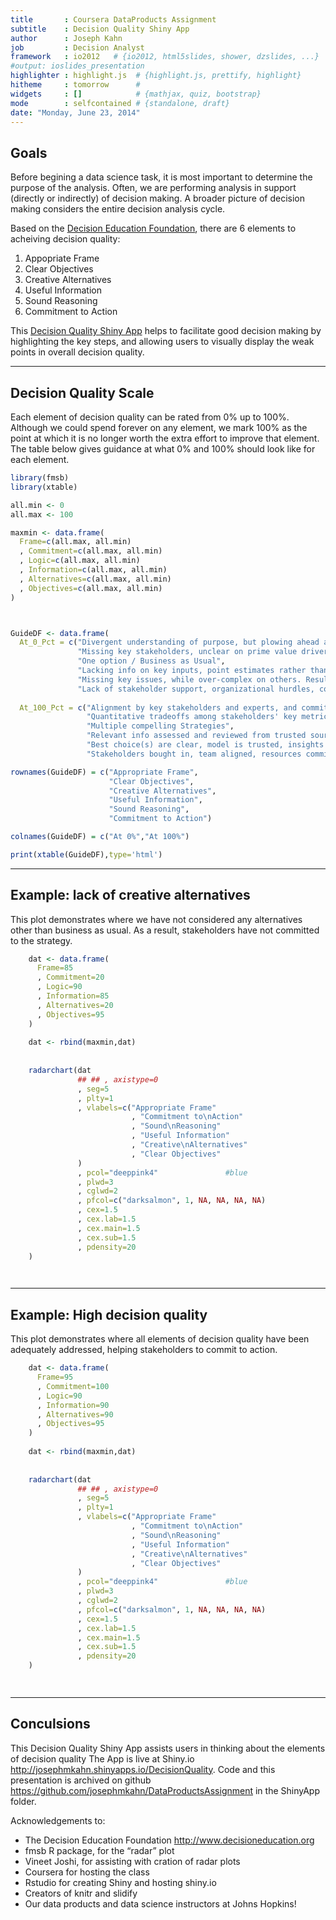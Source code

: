 ```yaml
---
title       : Coursera DataProducts Assignment
subtitle    : Decision Quality Shiny App
author      : Joseph Kahn
job         : Decision Analyst 
framework   : io2012   # {io2012, html5slides, shower, dzslides, ...}
#output: ioslides_presentation
highlighter : highlight.js  # {highlight.js, prettify, highlight}
hitheme     : tomorrow      # 
widgets     : []            # {mathjax, quiz, bootstrap}
mode        : selfcontained # {standalone, draft}
date: "Monday, June 23, 2014"
---
```


## Goals

Before begining a data science task, it is most important to determine the purpose of the analysis.
Often, we are performing analysis in support (directly or indirectly) of decision making.
A broader picture of decision making considers the entire decision analysis cycle.

Based on the [Decision Education Foundation](http://www.decisioneducation.org), there are 6 elements to acheiving decision quality:

1. Appopriate Frame
2. Clear Objectives
3. Creative Alternatives
4. Useful Information
5. Sound Reasoning
6. Commitment to Action

This [Decision Quality Shiny App](http://josephmkahn.shinyapps.io/DecisionQuality) helps to facilitate good decision making by highlighting the key steps, and 
allowing users to visually display the weak points in overall decision quality.

---

## Decision Quality Scale 

Each element of decision quality can be rated from 0% up to 100%. Although we could spend forever 
on any element, we mark 100% as the point at which it is no longer worth the extra effort to improve that element.
The table below gives guidance at what 0% and 100% should look like for each element.

```r

library(fmsb)
library(xtable)

all.min <- 0
all.max <- 100

maxmin <- data.frame(
  Frame=c(all.max, all.min)
  , Commitment=c(all.max, all.min)
  , Logic=c(all.max, all.min)
  , Information=c(all.max, all.min)
  , Alternatives=c(all.max, all.min)
  , Objectives=c(all.max, all.min)
)



GuideDF <- data.frame(
  At_0_Pct = c("Divergent understanding of purpose, but plowing ahead anyway",
               "Missing key stakeholders, unclear on prime value drivers, ignoring important intangibles",
               "One option / Business as Usual",
               "Lacking info on key inputs, point estimates rather than ranges/distributions",
               "Missing key issues, while over-complex on others. Results are confusing to the decision maker",
               "Lack of stakeholder support, organizational hurdles, continual rework, too early or too late"),
  
  At_100_Pct = c("Alignment by key stakeholders and experts, and committed to the process",
                 "Quantitative tradeoffs among stakeholders' key metrics, including time and risk preferences",
                 "Multiple compelling Strategies",
                 "Relevant info assessed and reviewed from trusted sources. Ranges and uncertainties well characterized",
                 "Best choice(s) are clear, model is trusted, insights verified and robust",
                 "Stakeholders bought in, team aligned, resources committed"))

rownames(GuideDF) = c("Appropriate Frame",
                      "Clear Objectives",
                      "Creative Alternatives",
                      "Useful Information",
                      "Sound Reasoning",
                      "Commitment to Action")

colnames(GuideDF) = c("At 0%","At 100%")

print(xtable(GuideDF),type='html')

```

---

## Example: lack of creative alternatives 

This plot demonstrates where we have not considered any alternatives other than business as usual. As a result, stakeholders have not committed to the strategy.


```r


    dat <- data.frame(
      Frame=85
      , Commitment=20
      , Logic=90
      , Information=85
      , Alternatives=20
      , Objectives=95
    )
    
    dat <- rbind(maxmin,dat)
    
    
    radarchart(dat
               ## ## , axistype=0
               , seg=5
               , plty=1
               , vlabels=c("Appropriate Frame"
                           , "Commitment to\nAction"
                           , "Sound\nReasoning"
                           , "Useful Information"
                           , "Creative\nAlternatives"
                           , "Clear Objectives"
               )
               , pcol="deeppink4"               #blue
               , plwd=3
               , cglwd=2
               , pfcol=c("darksalmon", 1, NA, NA, NA, NA)
               , cex=1.5
               , cex.lab=1.5
               , cex.main=1.5
               , cex.sub=1.5
               , pdensity=20
    )
    



```


---

## Example: High decision quality

This plot demonstrates where all elements of decision quality have been adequately addressed, helping stakeholders to commit to action.


```r


    dat <- data.frame(
      Frame=95
      , Commitment=100
      , Logic=90
      , Information=90
      , Alternatives=90
      , Objectives=95
    )
    
    dat <- rbind(maxmin,dat)
    
    
    radarchart(dat
               ## ## , axistype=0
               , seg=5
               , plty=1
               , vlabels=c("Appropriate Frame"
                           , "Commitment to\nAction"
                           , "Sound\nReasoning"
                           , "Useful Information"
                           , "Creative\nAlternatives"
                           , "Clear Objectives"
               )
               , pcol="deeppink4"               #blue
               , plwd=3
               , cglwd=2
               , pfcol=c("darksalmon", 1, NA, NA, NA, NA)
               , cex=1.5
               , cex.lab=1.5
               , cex.main=1.5
               , cex.sub=1.5
               , pdensity=20
    )
    



```

---

## Conculsions

This Decision Quality Shiny App assists users in thinking about the elements of decision quality
The App is live at Shiny.io [http://josephmkahn.shinyapps.io/DecisionQuality](http://josephmkahn.shinyapps.io/DecisionQuality).
Code and this presentation is archived on github [https://github.com/josephmkahn/DataProductsAssignment](https://github.com/josephmkahn/DataProductsAssignment) in the ShinyApp folder.

Acknowledgements to:

* The Decision Education Foundation [http://www.decisioneducation.org](http://www.decisioneducation.org)
* fmsb R package, for the "radar" plot
* Vineet Joshi, for assisting with cration of radar plots
* Coursera for hosting the class
* Rstudio for creating Shiny and hosting shiny.io
* Creators of knitr and slidify
* Our data products and data science instructors at Johns Hopkins!
